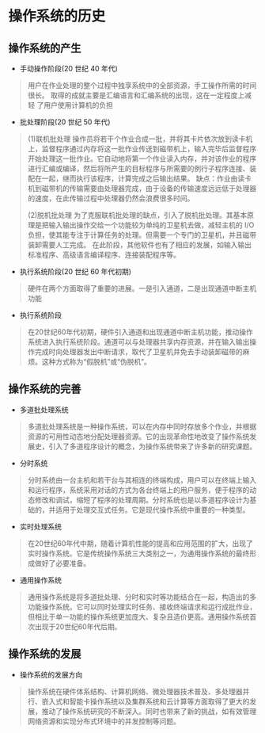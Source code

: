 # 操作系统的历史
## 操作系统的产生
- 手动操作阶段(20 世纪 40 年代)
> 用户在作业处理的整个过程中独享系统中的全部资源，手工操作所需的时间很长。
> 取得的成就主要是汇编语言和汇编系统的出现，这在一定程度上减轻 了用户使用计算机的负担
- 批处理阶段(20 世纪 50 年代)
> (1)联机批处理
> 操作员将若干个作业合成一批，并将其卡片依次放到读卡机上，监督程序通过内存将这一批作业传送到磁带机上，输入完毕后监督程序开始处理这一批作业。它自动地将第一个作业读入内存，并对该作业的程序进行汇编或编译，然后将所产生的目标程序与所需要的例行子程序连接、装配在一起，继而执行该程序，计算完成之后输出结果。
> 缺点：作业由读卡机到磁带机的传输需要由处理器完成，由于设备的传输速度远远低于处理器的速度，在此传输过程中处理器仍然会浪费很多时间。
> 
> (2)脱机批处理
> 为了克服联机批处理的缺点，引入了脱机批处理。其基本原理是把输入输出操作交给一个功能较为单纯的卫星机去做，减轻主机的 I/O 负担，使其能专注于计算任务的处理。但需要一个专门的卫星机，并且磁带装卸需要人工完成。
> 在此阶段，其他软件也有了相应的发展，如输入输出标准程序、高级语言编译程序、连接装配程序等。
- 执行系统阶段(20 世纪 60 年代初期)
> 硬件在两个方面取得了重要的进展。一是引入通道，二是出现通道中断主机功能
- 执行系统阶段
> 在20世纪60年代初期，硬件引入通道和出现通道中断主机功能，推动操作系统进入执行系统阶段。通道可以与处理器共享内存资源，并在输入输出操作完成时向处理器发出中断请求，取代了卫星机并免去手动装卸磁带的麻烦。这种方式称为“假脱机”或“伪脱机”。
## 操作系统的完善
- 多道批处理系统
> 多道批处理系统是一种操作系统，可以在内存中同时存放多个作业，并根据资源的可用性动态地分配处理器资源。它的出现革命性地改变了操作系统发展史，引入了多道程序设计的概念，为操作系统带来了许多新的研究课题。
- 分时系统
> 分时系统由一台主机和若干台与其相连的终端构成，用户可以在终端上输入和运行程序，系统采用对话的方式为各台终端上的用户服务，便于程序的动态修改和调试，缩短了程序的处理周期。分时系统也是以多道程序设计为基础的，并适用于处理交互式任务。它是现代操作系统中重要的一种类型。
- 实时处理系统
> 在20世纪60年代中期，随着计算机性能的提高和应用范围的扩大，出现了实时操作系统。它是传统操作系统三大类别之一，为通用操作系统的最终形成做好了必要准备。
- 通用操作系统
> 通用操作系统是将多道批处理、分时和实时等功能结合在一起，构造出的多功能操作系统。它可以同时处理实时任务、接收终端请求和运行成批作业，但相比于单一功能的操作系统更加庞大、复杂且造价更高。通用操作系统首次出现于20世纪60年代后期。
## 操作系统的发展
- 操作系统的发展方向
> 操作系统在硬件体系结构、计算机网络、微处理器技术普及、多处理器并行、嵌入式和智能卡操作系统以及集群系统和云计算等方面取得了更大的发展，推动了操作系统研究的不断深入。同时也带来了新的挑战，如有效管理网络资源和实现分布式环境中的并发控制等问题。
